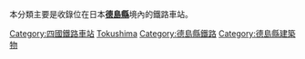 本分類主要是收錄位在日本'''[[德島縣|德島縣]]'''境內的鐵路車站。
{{日本行政區劃分類導航|鐵路車站}}
{{Commonscat|Train stations in Tokushima prefecture}}

[[Category:四國鐵路車站|Category:四國鐵路車站]]
[[Category:日本各都道府縣鐵路車站|Tokushima]]
[[Category:德島縣鐵路|Category:德島縣鐵路]]
[[Category:德島縣建築物|Category:德島縣建築物]]